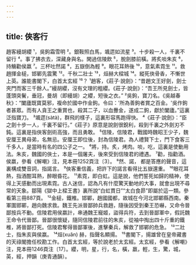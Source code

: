 ```yaml
---
---
---
```

title: 俠客行
---



趙客縵胡纓 ¹，吳鉤霜雪明 ²。銀鞍照白馬，颯遝如流星 ³。十步殺一人，千裏不留行 ⁴。事了拂衣去，深藏身與名。閑過信陵飲 ⁵，脫劍膝前橫。將炙啖朱亥 ⁶，持觴勸侯嬴 ⁷。三杯吐然諾 ⁸，五嶽倒為輕 ⁹。眼花耳熱後 ¹⁰，意氣素霓生 ¹¹。救趙揮金槌，邯鄲先震驚 ¹²。千秋二壯士 ¹³，烜赫大樑城 ¹⁴。縱死俠骨香，不慚世上英。誰能書閣下，白首太玄經 ¹⁵？ ¹趙客，《莊子·說劍》：“昔趙文王好劍，劍士夾門而客三千餘人。”縵胡纓，沒有文理的粗纓。《莊子·說劍》：“吾王所見劍士，皆蓬頭突鬢，垂冠，曼胡（即縵胡）之纓，短後之衣。” ²吳鉤，寶刀名。《吳越春秋》：“闔廬既寶莫邪，複命於國中作金鉤。令曰：'所為善鉤者賞之百金。'吳作鉤者甚眾。而有人貪王之重賞也，殺其二子，以血釁金，遂成二鉤，獻於闔廬。”這裏泛指寶刀。 ³颯遝(sàtà)，群飛的樣子，這裏形容馬跑得快。 ⁴《莊子·說劍》：“臣之劍十步一人，千裏不留行。”《莊子》原意是說劍很銳利，殺到千裏之外劍刃不鈍。這裏是指俠客劍術高強，而且勇敢。 ⁵信陵，信陵君，戰國時魏昭王少子，魏安厘王異母弟，名無忌。安厘王即位後，封為信陵君。為人禮賢下士，門下食客三千多人，是當時有名的四公子之一。 ⁶將，持。炙，烤肉。啖，吃，這裏是使動用法。朱亥，魏國的俠士，本是一個屠夫，後來受到信陵君的禮遇。 ⁷勸，指勸酒。侯嬴，參看《解嘲》注，見本冊1252頁注〔3〕。 ⁸然、諾， 都是答應的聲音，這裏構成雙音詞，指諾言。 ⁹俠客重信義，把許下的諾言看得比五嶽還重。 ¹⁰眼花耳熱，指酒酣耳熱，醉眼昏花。 ¹¹素霓，即白虹。這是說，他們誓死如歸的精神，使得上天感動而出現素霓。古人迷信，認為凡有什麼驚天動地的大事，就會出現不尋常的天象。鄒陽《獄中上樑王書》裏所說“白虹貫日”“太白食昴”即屬於這一類。參看第三冊887頁。 ¹²金槌，鐵椎。邯鄲，趙國國都，故城在今河北邯鄲縣西南。秦軍圍邯鄲，趙向魏求救。魏王先派晉鄙帥兵救趙，隨後因受到秦王恐嚇，又命令晉鄙按兵不動。信陵君用侯嬴計，串通魏王寵姬，盜得兵符，去到晉鄙軍中，假託魏王命令代晉鄙。晉鄙很懷疑，隨同信陵君前往的朱亥，從袖中掏出四十斤重的鐵椎，將晉鄙打死。信陵君奪得晉鄙軍後，進擊秦兵，解救了邯鄲的危急。 ¹³二壯士，指朱亥與侯嬴。 ¹⁴烜(xuǎn) 赫，指聲名顯揚。 ¹⁵書閣下，揚雄曾在皇帝藏書的天祿閣擔任校勘工作。白首太玄經，等於說老於太玄經。太玄經，參看《解嘲》注，見本冊1246頁注〔17〕。纓，明，星，行，名，橫，嬴，輕，生，驚，城，英，經，押韻（庚青通韻）。